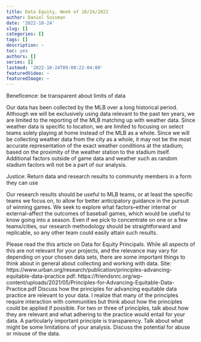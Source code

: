 ```yaml
---
title: Data Equity, Week of 10/24/2022
author: Daniel Sussman
date: '2022-10-24'
slug: []
categories: []
tags: []
description: ~
toc: yes
authors: []
series: []
lastmod: '2022-10-24T09:08:22-04:00'
featuredVideo: ~
featuredImage: ~
---
```



Beneficence: be transparent about limits of data

Our data has been collected by the MLB over a long historical period. Although we will be exclusively using data relevant to the past ten years, we are limited to the reporting of the MLB matching up with weather data. Since weather data is specific to location, we are limited to focusing on select teams solely playing at home instead of the MLB as a whole. Since we will be collecting weather data from the city as a whole, it may not be the most accurate representation of the exact weather conditions at the stadium; based on the proximity of the weather station to the stadium itself. Additional factors outside of game data and weather such as random stadium factors will not be a part of our analysis. 

Justice: Return data and research results to community members in a form they can use

Our research results should be useful to MLB teams, or at least the specific teams we focus on, to allow for better anticipatory guidance in the pursuit of winning games. We seek to explore what factors--either internal or external--affect the outcomes of baseball games, which would be useful to know going into a season. Even if we pick to concentrate on one or a few teams/cities, our research methodology should be straightforward and replicable, so any other team could easily attain such results.


Please read the this article on Data for Equity Principals. While all aspects of this are not relevant for your projects, and the relevance may vary for depending on your chosen data sets, there are some important things to think about in general about collecting and working with data.
Site: https://www.urban.org/research/publication/principles-advancing-equitable-data-practice
pdf: https://friendsnrc.org/wp-content/uploads/2021/05/Principles-for-Advancing-Equitable-Data-Practice.pdf
Discuss how the principles for advancing equitable data practice are relevant to your data. I realize that many of the principles require interaction with communities but think about how the principles could be applied if possible.
For two or three of principles, talk about how they are relevant and what adhering to the practice would entail for your data.
A particularly important principle is transparency. Talk about what might be some limitations of your analysis.
Discuss the potential for abuse or misuse of the data. 